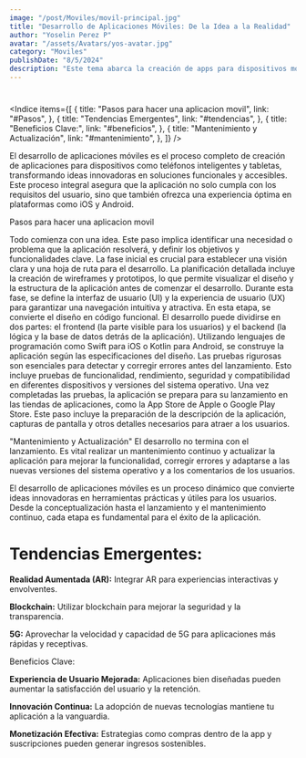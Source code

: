 ```yaml
---
image: "/post/Moviles/movil-principal.jpg"
title: "Desarrollo de Aplicaciones Móviles: De la Idea a la Realidad"
author: "Yoselin Perez P"
avatar: "/assets/Avatars/yos-avatar.jpg"
category: "Moviles"
publishDate: "8/5/2024"
description: "Este tema abarca la creación de apps para dispositivos móviles, desde la idea inicial hasta su lanzamiento, incluyendo diseño, desarrollo y pruebas."
---
```


<Divider />

# <ImageMDX src="/post/Moviles/movil1.jpg" alt="Moviles" width={600} height={800} />

<Indice
  items={[
    {
      title: "Pasos para hacer una aplicacion movil",
      link: "#Pasos",
    },
    {
      title: "Tendencias Emergentes",
      link: "#tendencias",
    },
    {
      title: "Beneficios Clave:",
      link: "#beneficios",
    },
    {
      title: "Mantenimiento y Actualización",
      link: "#mantenimiento",
    },
  ]}
/>

<Parrafo>
  El desarrollo de aplicaciones móviles es el proceso completo de creación de aplicaciones para dispositivos como teléfonos
  inteligentes y tabletas, transformando ideas innovadoras en soluciones funcionales y accesibles. Este proceso integral asegura
  que la aplicación no solo cumpla con los requisitos del usuario, sino que también ofrezca una experiencia óptima en plataformas
  como iOS y Android.
</Parrafo>

<ImageMDX src="/post/Moviles/movil2.jpg" alt="Moviles" width={600} height={800} />

<SubSeccion id="Pasos"> Pasos para hacer una aplicacion movil </SubSeccion>

<Accordion title="Concepción de la Idea">
  <Parrafo>
    Todo comienza con una idea. Este paso implica identificar una necesidad o problema que la aplicación resolverá, y definir los
    objetivos y funcionalidades clave. La fase inicial es crucial para establecer una visión clara y una hoja de ruta para el
    desarrollo.
  </Parrafo>
</Accordion>

<Accordion title="Planificación y Diseño">
  <Parrafo>
    La planificación detallada incluye la creación de wireframes y prototipos, lo que permite visualizar el diseño y la estructura
    de la aplicación antes de comenzar el desarrollo. Durante esta fase, se define la interfaz de usuario (UI) y la experiencia de
    usuario (UX) para garantizar una navegación intuitiva y atractiva.
  </Parrafo>
</Accordion>

<Accordion title="Desarrollo">
  <Parrafo>
    En esta etapa, se convierte el diseño en código funcional. El desarrollo puede dividirse en dos partes: el frontend (la parte
    visible para los usuarios) y el backend (la lógica y la base de datos detrás de la aplicación). Utilizando lenguajes de
    programación como Swift para iOS o Kotlin para Android, se construye la aplicación según las especificaciones del diseño.
  </Parrafo>
</Accordion>

<Accordion title="Pruebas">
  <Parrafo>
    Las pruebas rigurosas son esenciales para detectar y corregir errores antes del lanzamiento. Esto incluye pruebas de
    funcionalidad, rendimiento, seguridad y compatibilidad en diferentes dispositivos y versiones del sistema operativo.
  </Parrafo>
</Accordion>

<Accordion title="Lanzamiento">
  <Parrafo>
    Una vez completadas las pruebas, la aplicación se prepara para su lanzamiento en las tiendas de aplicaciones, como la App
    Store de Apple o Google Play Store. Este paso incluye la preparación de la descripción de la aplicación, capturas de pantalla
    y otros detalles necesarios para atraer a los usuarios.
  </Parrafo>
</Accordion>

<YouTubeVideo url="https://www.youtube.com/watch?v=3_dwKqCsbis" />

<Divider />

<SubSeccion id="mantenimiento">"Mantenimiento y Actualización" </SubSeccion>
  <Parrafo>
  El desarrollo no termina con el lanzamiento. Es vital realizar un mantenimiento continuo y actualizar la aplicación para mejorar la funcionalidad, corregir errores y adaptarse a las nuevas versiones del sistema operativo y a los comentarios de los usuarios.

  </Parrafo>

<ImageMDX src="/post/Moviles/movil3.png" alt="Moviles" width={600} height={800} />

<Parrafo>
  El desarrollo de aplicaciones móviles es un proceso dinámico que convierte ideas innovadoras en herramientas prácticas y útiles
  para los usuarios. Desde la conceptualización hasta el lanzamiento y el mantenimiento continuo, cada etapa es fundamental para
  el éxito de la aplicación.
</Parrafo>

<ImageMDX src="/post/Moviles/movil2.jpg" alt="Moviles" width={600} height={800} />

# <SubSeccion id="tendencias"> Tendencias Emergentes: </SubSeccion>

<Parrafo>

**Realidad Aumentada (AR):** Integrar AR para experiencias interactivas y envolventes.

**Blockchain:** Utilizar blockchain para mejorar la seguridad y la transparencia.

**5G:** Aprovechar la velocidad y capacidad de 5G para aplicaciones más rápidas y receptivas.

</Parrafo>

<ImageMDX src="/post/Moviles/movil4.jpg" alt="Moviles" width={600} height={800} />

<SubSeccion id="beneficios"> Beneficios Clave: </SubSeccion>

<Parrafo>

**Experiencia de Usuario Mejorada:** Aplicaciones bien diseñadas pueden aumentar la satisfacción del usuario y la retención.

**Innovación Continua:** La adopción de nuevas tecnologías mantiene tu aplicación a la vanguardia.

**Monetización Efectiva:** Estrategias como compras dentro de la app y suscripciones pueden generar ingresos sostenibles.

</Parrafo>

# <ImageMDX src="/post/Moviles/movil5.jpg" alt="Moviles" width={600} height={800} />
